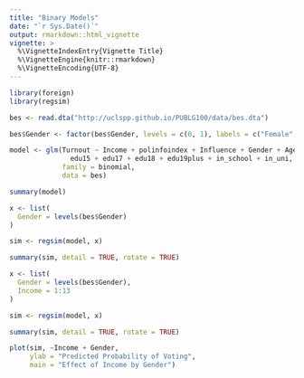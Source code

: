 ```yaml
---
title: "Binary Models"
date: "`r Sys.Date()`"
output: rmarkdown::html_vignette
vignette: >
  %\VignetteIndexEntry{Vignette Title}
  %\VignetteEngine{knitr::rmarkdown}
  %\VignetteEncoding{UTF-8}
---
```


```r
library(foreign)
library(regsim)
```

```r
bes <- read.dta("http://uclspp.github.io/PUBLG100/data/bes.dta")

bes$Gender <- factor(bes$Gender, levels = c(0, 1), labels = c("Female", "Male"))
```

```r
model <- glm(Turnout ~ Income + polinfoindex + Influence + Gender + Age + 
               edu15 + edu17 + edu18 + edu19plus + in_school + in_uni,
             family = binomial,
             data = bes)

summary(model)
```

```r
x <- list(
  Gender = levels(bes$Gender)
)

sim <- regsim(model, x)

summary(sim, detail = TRUE, rotate = TRUE)
```

```r
x <- list(
  Gender = levels(bes$Gender),
  Income = 1:13
)

sim <- regsim(model, x)

summary(sim, detail = TRUE, rotate = TRUE)
```

```r
plot(sim, ~Income + Gender, 
     ylab = "Predicted Probability of Voting",
     main = "Effect of Income by Gender")
```

